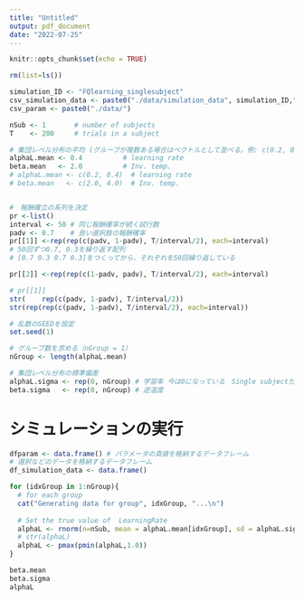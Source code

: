 ```yaml
---
title: "Untitled"
output: pdf_document
date: "2022-07-25"
---
```

```r
knitr::opts_chunk$set(echo = TRUE)
```


```r
rm(list=ls())

simulation_ID <- "FQlearning_singlesubject"
csv_simulation_data <- paste0("./data/simulation_data", simulation_ID,".csv")
csv_param <- paste0("./data/")

nSub <- 1       # number of subjects
T    <- 200     # trials in a subject

# 集団レベル分布の平均 (グループが複数ある場合はベクトルとして並べる。例: c(0.2, 0.4))
alphaL.mean <- 0.4          # learning rate  
beta.mean   <- 2.0          # Inv. temp.
# alphaL.mean <- c(0.2, 0.4)  # learning rate  
# beta.mean   <- c(2.0, 4.0)  # Inv. temp.


#　報酬確立の系列を決定
pr <-list()
interval <- 50 # 同じ報酬確率が続く試行数
padv <- 0.7    # 良い選択肢の報酬確率
pr[[1]] <-rep(rep(c(padv, 1-padv), T/interval/2), each=interval)
# 50回ずつ0.7, 0.3を繰り返す配列
# [0.7 0.3 0.7 0.3]をつくってから、それぞれを50回繰り返している

pr[[2]] <-rep(rep(c(1-padv, padv), T/interval/2), each=interval) 

# pr[[1]]
str(    rep(c(padv, 1-padv), T/interval/2))
str(rep(rep(c(padv, 1-padv), T/interval/2), each=interval))


```

```r
# 乱数のSEEDを設定
set.seed(1)

# グループ数を求める（nGroup = 1）
nGroup <- length(alphaL.mean)

# 集団レベル分布の標準偏差
alphaL.sigma <- rep(0, nGroup) # 学習率 今は0になっている　Single subjectだからか
beta.sigma   <- rep(0, nGroup) # 逆温度

```

# シミュレーションの実行
```r
dfparam <- data.frame() # パラメータの真値を格納するデータフレーム
# 選択などのデータを格納するデータフレーム
df_simulation_data <- data.frame()

for (idxGroup in 1:nGroup){
  # for each group
  cat("Generating data for group", idxGroup, "...\n")
  
  # Set the true value of  LearningRate
  alphaL <- rnorm(n=nSub, mean = alphaL.mean[idxGroup], sd = alphaL.sigma[idxGroup])
  # str(alphaL)
  alphaL <- pmax(pmin(alphaL,1.0))
}


```

```r
beta.mean
beta.sigma
alphaL

```
